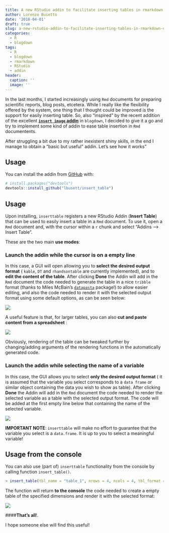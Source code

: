 ```yaml
---
title: A new RStudio addin to facilitate inserting tables in rmarkdown documents
author: Lorenzo Busetto
date: '2018-04-01'
draft: true
slug: a-new-rstudio-addin-to-facilitate-inserting-tables-in-rmarkdown-documents
categories:
  - R
  - blogdown
tags:
  - R
  - blogdown
  - rmarkdown
  - RStudio
  - addin
header:
  caption: ''
  image: ''
---
```


In the last months, I started increasingly using `Rmd` documents for preparing scientific reports, blog posts, etcetera. While I really like the flexibility offered by the system, one thing that I thought could be improved is the support for easily inserting table. So, also "inspired" by the recent addition of the excellent [__`insert image` addin__](http://lcolladotor.github.io/2018/03/07/blogdown-insert-image-addin/#.WsEt2YhuaHs) in `blogdown`, I decided to give it a go and try to implement some kind of addin to ease table insertion in `Rmd` documentents. 



After struggling a bit due to my rather inexistent shiny skills, in the end I manage to obtain a "basic but useful" addin. Let's see how it works"

## Usage

You can install the addin from [GitHub](https://github.com/) with:

``` r
# install.packages("devtools")
devtools::install_github("lbusett/insert_table")
```

## Usage

Upon installing, `inserttable` registers a new RStudio Addin (__Insert Table__)
that can be used to easily insert a table in a `Rmd` document. To use it, open a `Rmd` document and, with the cursor within a `r` chunk and select  "Addins --> Insert Table". 

These are the two main __use modes__:

### Launch the addin while the cursor is on a empty line

In this case, a GUI will open allowing you to __select the desired output format__ (
`kable`, `DT` and `rhandsontable` are currently implemented), and to __edit the content of the table__. After clicking __Done__ the Addin will add in the `Rmd`
document the code needed to generate the table in a nice `tribble` format (thanks to Miles McBain's [`datapasta`](https://github.com/milesmcbain/datapasta) package!) to allow easier editing, and also the code needed to render it with the selected output format using some 
default options, as can be seen below: 


![](/img/inserttable/animation_1.gif)


A useful feature is that, for larger tables, you can also __cut and paste content from a spreadsheet__ : 

![](/img/inserttable/animation_2.gif)


Obviously, rendering of the table can be tweaked further by changing/adding arguments of the rendering functions in the automatically generated code.


### Launch the addin while selecting the name of a variable

In this case, the GUI allows you to select __only the desired output format__ (
it is assumed that the variable you select corresponds to a `data frame` or similar
object containing the data you wish to show as table). After clicking __Done__
the Addin will add in the `Rmd` document the code needed to render the selected variable as a table with the selected output format. The code will be added at the first empty line below that containing the name of the selected variable.


![](/img/inserttable/animation_3.gif)


__IMPORTANT NOTE__: `inserttable` will make no effort to guarantee that the 
variable you select is a `data.frame`. It is up to you to select a meaningful
variable!

## Usage from the console

You can also use (part of) `inserttable` functionality from the console by calling
function `insert_table()`. 

```r

> insert_table(tbl_name = "table_1", nrows = 4, ncols = 4, tbl_format = "DT")

```

The function will return __to the console__ the code needed to create a empty 
table of the specified dimensions and render it with the selected format:

![](/img/inserttable/animation_4.gif)


####__That's all__!. 

I hope someone else will find this useful! 
